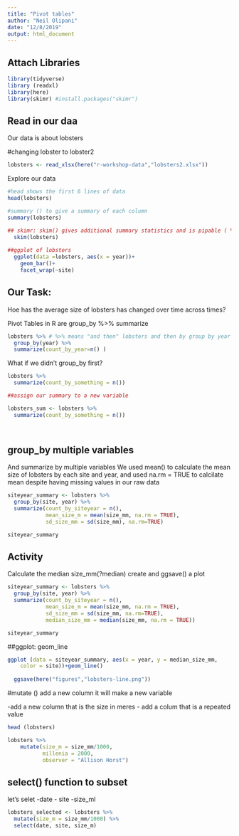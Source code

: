 ```yaml
---
title: "Pivot tables"
author: "Neil Olipani"
date: "12/8/2019"
output: html_document
---
```


## Attach Libraries 

```r
library(tidyverse)
library (readxl)
library(here)
library(skimr) #install.packages("skimr")

```

## Read in our daa 

Our data is about lobsters 

#changing lobster to lobster2 

```r
lobsters <- read_xlsx(here("r-workshop-data","lobsters2.xlsx"))
```


Explore our data

```r

#head shows the first 6 lines of data
head(lobsters)

#summary () to give a summary of each column 
summary(lobsters)

## skimr: skim() gives additional summary statistics and is pipable ( %>% )
  skim(lobsters)
  
##ggplot of lobsters 
  ggplot(data =lobsters, aes(x = year))+ 
    geom_bar()+
    facet_wrap(~site)

```

## Our Task:

Hoe has the average size of lobsters has changed over time across times?

Pivot Tables in R are group_by %>% summarize 

```r
lobsters %>% # %>% means "and then" lobsters and then by group by year and then etc.
  group_by(year) %>% 
  summarize(count_by_year=n() )
```

What if we didn't group_by first?

```r
lobsters %>% 
  summarize(count_by_something = n())

##assign our summary to a new variable 

lobsters_sum <- lobsters %>% 
  summarize(count_by_something = n())

  
```

## group_by multiple variables
And summarize by multiple variables 
We used mean() to calculate the mean size of lobsters by each site and year, and used na.rm = TRUE to calcilate mean despite having missing values in our raw data


```r
siteyear_summary <- lobsters %>% 
  group_by(site, year) %>% 
  summarize(count_by_siteyear = n(), 
            mean_size_m = mean(size_mm, na.rm = TRUE),
            sd_size_mm = sd(size_mm), na.rm=TRUE)

siteyear_summary
```
## Activity 

 Calculate the median size_mm(?median)
 create and ggsave() a plot 
 
```r
siteyear_summary <- lobsters %>% 
  group_by(site, year) %>% 
  summarize(count_by_siteyear = n(), 
            mean_size_m = mean(size_mm, na.rm = TRUE),
            sd_size_mm = sd(size_mm, na.rm=TRUE),
            median_size_mm = median(size_mm, na.rm = TRUE))

siteyear_summary
```
 

##ggplot: geom_line 

```r
ggplot (data = siteyear_summary, aes(x = year, y = median_size_mm, 
    color = site))+geom_line()
  
  ggsave(here("figures","lobsters-line.png"))
```





#mutate () add a new column 
it will make a new variable 

-add a new column that is the size in meres 
- add a colum that is a repeated value 

```r
head (lobsters)

lobsters %>% 
    mutate(size_m = size_mm/1000,
           millenia = 2000,
           observer = "Allison Horst")
```

## select() function to subset 

let's selet 
-date 
- site 
-size_ml

```r
lobsters_selected <- lobsters %>%
  mutate(size_m = size_mm/1000) %>% 
  select(date, site, size_m)
```






